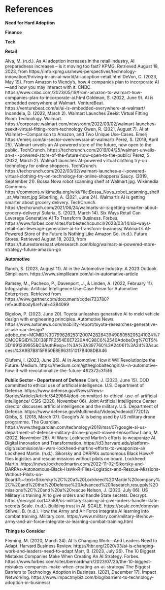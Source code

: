 # References

__Need for Hard Adoption__

__Finance__

__Tech__

__Retail__

Alva, M. (n.d.). As AI adoption increases in the retail industry, AI preparedness increases – is it moving too fast? KPMG. Retrieved August 18, 2023, from https://info.kpmg.us/news-perspectives/technology-innovation/thriving-in-an-ai-world/ai-adoption-retail.html
DeVon, C. (2023, May 19). From Amazon to Wendy’s, how 4 companies plan to incorporate AI—and how you may interact with it. CNBC. https://www.cnbc.com/2023/05/19/from-amazon-to-walmart-how-companies-plan-to-incorporate-ai.html
Goldman, S. (2022, June 9). AI is embedded everywhere at Walmart. VentureBeat. https://venturebeat.com/ai/ai-is-embedded-everywhere-at-walmart/
Incandela, D. (2022, March 2). Walmart Launches Zeekit Virtual Fitting Room Technology. Walmart. https://corporate.walmart.com/newsroom/2022/03/02/walmart-launches-zeekit-virtual-fitting-room-technology
Owen, R. (2021, August 7). AI at Walmart—Comparison to Amazon, and Two Unique Use-Cases. Emerj. https://emerj.com/ai-sector-overviews/ai-at-walmart/
Perez, S. (2019, April 25). Walmart unveils an AI-powered store of the future, now open to the public. TechCrunch. https://techcrunch.com/2019/04/25/walmart-unveils-an-a-i-powered-store-of-the-future-now-open-to-the-public/
Perez, S. (2022, March 2). Walmart launches AI-powered virtual clothing try-on technology for online shoppers. TechCrunch. https://techcrunch.com/2022/03/02/walmart-launches-a-i-powered-virtual-clothing-try-on-technology-for-online-shoppers/
Saucy. (2019, September 21). Bossa Nova robot scanning shelf at Walmart.jpg. Wikimedia Commons. https://commons.wikimedia.org/wiki/File:Bossa_Nova_robot_scanning_shelf_at_Walmart.jpg
Silberling, A. (2021, June 24). Walmart’s AI is getting smarter about grocery delivery. TechCrunch. https://techcrunch.com/2021/06/24/walmarts-ai-is-getting-smarter-about-grocery-delivery/
Sularia, S. (2023, March 14). Six Ways Retail Can Leverage Generative AI To Transform Business. Forbes. https://www.forbes.com/sites/forbestechcouncil/2023/03/14/six-ways-retail-can-leverage-generative-ai-to-transform-business/
Walmart’s AI-Powered Store of the Future Is Nothing Like Amazon Go. (n.d.). Future Stores. Retrieved August 18, 2023, from https://futurestoreseast.wbresearch.com/blog/walmart-ai-powered-store-strategy-future-amazon-go

__Automotive__

Ranch, S. (2023, August 11). AI in the Automotive Industry: A 2023 Outlook. Simplilearn. https://www.simplilearn.com/ai-in-automative-article

Ramsey, M., Pacheco, P., Davenport, J., & Linden, A. (2022, February 11). Infographic: Artificial Intelligence Use-Case Prism for Automotive Enterprises. Retrieved from https://www.gartner.com/document/code/733780?ref=authbody&refval=4384099

Bigelow, P. (2023, June 20). Toyota unleashes generative AI to meld vehicle design with engineering principles. Automotive News. https://www.autonews.com/mobility-report/toyota-researches-generative-ai-use-car-design?adobe_mc=MCMID%3D79962625312007428264394908055205241024%7CMCORGID%3D138FFF2554E6E7220A4C98C6%2540AdobeOrg%7CTS%3D1691239955&CSAuthResp=1%3A%3A397760%3A24061%3A24%3Asuccess%3A9B7B815F850E8E963151017B408DBA46

Olufemi, I. (2023, June 26). AI in Automotive: How it Will Revolutionize the Future. Medium. https://medium.com/@theglobaltechgirl/ai-in-automotive-how-it-will-revolutionalize-the-future-462372c3f5f6


__Public Sector - Department of Defense__
Clark, J. (2023, June 15). DOD committed to ethical use of artificial intelligence. U.S. Department of Defense. https://www.defense.gov/News/News-Stories/Article/Article/3429864/dod-committed-to-ethical-use-of-artificial-intelligence/
CSIS (2020, November 06). Joint Artificial Intelligence Center director discusses artificial intelligence and the military. U.S. Department of Defense. https://www.defense.gov/Multimedia/Videos/videoid/772012/
Gibbs, S. (2018, March 07). Google’s AI is being used by US military drone programme. The Guardian. https://www.theguardian.com/technology/2018/mar/07/google-ai-us-department-of-defense-military-drone-project-maven-tensorflow
Llano, M. (2022, November 28). AI Wars: Lockheed Martin’s efforts to weaponize AI. Digital Innovation and Transformation. https://d3.harvard.edu/platform-digit/submission/ai-wars-lockheed-martins-efforts-to-weaponize-ai/
Lockheed Martin. (n.d.). Sikorsky and DARPA's autonomous Black Hawk® flies logistics and rescue missions without pilots on board. Lockheed Martin. https://news.lockheedmartin.com/2022-11-02-Sikorsky-and-DARPAs-Autonomous-Black-Hawk-R-Flies-Logistics-and-Rescue-Missions-Without-Pilots-on-Board#:~:text=Sikorsky%2C%20a%20Lockheed%20Martin%20company%2C%20and%20the%20Defense%20Advanced%20Research,resupply%20missions%2C%20and%20a%20rescue
Nelson, J. (2023, July 06). US Military is training AI to give orders and handle State secrets. Decrypt. https://decrypt.co/147588/us-military-training-ai-give-orders-handle-state-secrets
Scale. (n.d.). Building trust in AI. SCALE. https://scale.com/donovan
Stilwell, B. (n.d.). How the Army and Air Force integrate AI learning into combat training. Military.com. https://www.military.com/military-life/how-army-and-air-force-integrate-ai-learning-combat-training.html

__Things to Consider__

Fleming, M. (2020, March 24). AI Is Changing Work—And Leaders Need to Adapt. Harvard Business Review. https://hbr.org/2020/03/ai-is-changing-work-and-leaders-need-to-adapt
Marr, B. (2023, July 26). The 10 Biggest Mistakes Companies Make When Creating An AI Strategy. Forbes. https://www.forbes.com/sites/bernardmarr/2023/07/26/the-10-biggest-mistakes-companies-make-when-creating-an-ai-strategy/
The Biggest Barriers to Technology Adoption in Business. (2021, December 17). Impact Networking. https://www.impactmybiz.com/blog/barriers-to-technology-adoption-in-business/